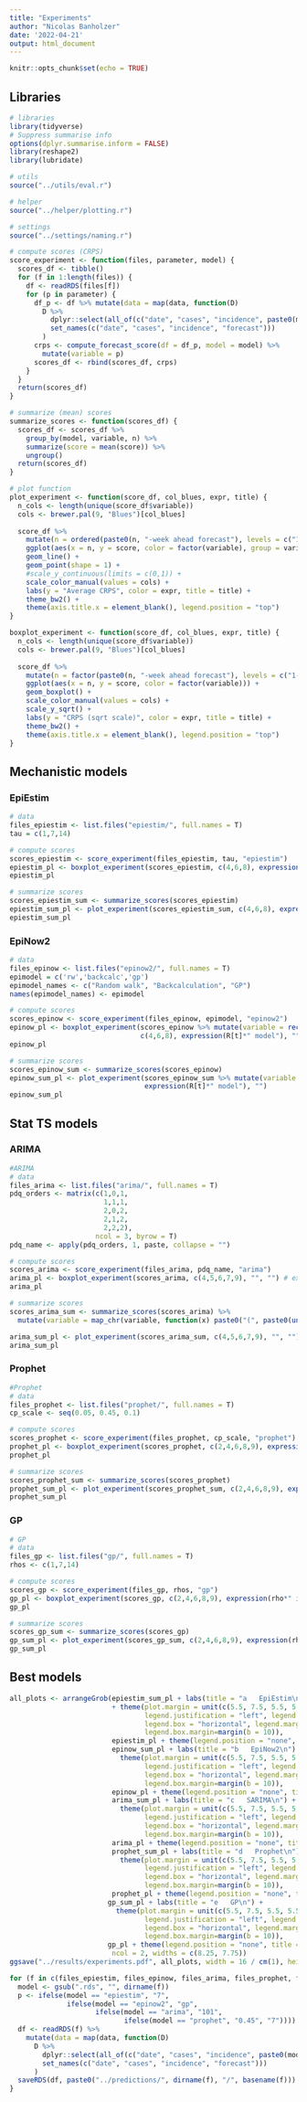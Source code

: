 ```yaml
---
title: "Experiments"
author: "Nicolas Banholzer"
date: '2022-04-21'
output: html_document
---
```


```r
knitr::opts_chunk$set(echo = TRUE)
```

## Libraries

```r
# libraries
library(tidyverse)
# Suppress summarise info
options(dplyr.summarise.inform = FALSE)
library(reshape2)
library(lubridate)

# utils
source("../utils/eval.r")

# helper
source("../helper/plotting.r")

# settings
source("../settings/naming.r")

# compute scores (CRPS)
score_experiment <- function(files, parameter, model) {
  scores_df <- tibble()
  for (f in 1:length(files)) {
    df <- readRDS(files[f])
    for (p in parameter) {
      df_p <- df %>% mutate(data = map(data, function(D) 
        D %>% 
          dplyr::select(all_of(c("date", "cases", "incidence", paste0(model, "-", p)))) %>%
          set_names(c("date", "cases", "incidence", "forecast")))
        )
      crps <- compute_forecast_score(df = df_p, model = model) %>%
        mutate(variable = p)
      scores_df <- rbind(scores_df, crps)
    }
  }
  return(scores_df)
}

# summarize (mean) scores 
summarize_scores <- function(scores_df) {
  scores_df <- scores_df %>%
    group_by(model, variable, n) %>%
    summarize(score = mean(score)) %>%
    ungroup()
  return(scores_df)
}

# plot function
plot_experiment <- function(score_df, col_blues, expr, title) {
  n_cols <- length(unique(score_df$variable))
  cols <- brewer.pal(9, "Blues")[col_blues]
    
  score_df %>%
    mutate(n = ordered(paste0(n, "-week ahead forecast"), levels = c("1-week ahead forecast", "2-week ahead forecast"))) %>%
    ggplot(aes(x = n, y = score, color = factor(variable), group = variable)) +
    geom_line() +
    geom_point(shape = 1) +
    #scale_y_continuous(limits = c(0,1)) +
    scale_color_manual(values = cols) +
    labs(y = "Average CRPS", color = expr, title = title) +
    theme_bw2() +
    theme(axis.title.x = element_blank(), legend.position = "top") 
}

boxplot_experiment <- function(score_df, col_blues, expr, title) {
  n_cols <- length(unique(score_df$variable))
  cols <- brewer.pal(9, "Blues")[col_blues]
    
  score_df %>%
    mutate(n = factor(paste0(n, "-week ahead forecast"), levels = c("1-week ahead forecast", "2-week ahead forecast"))) %>%
    ggplot(aes(x = n, y = score, color = factor(variable))) +
    geom_boxplot() +
    scale_color_manual(values = cols) +
    scale_y_sqrt() +
    labs(y = "CRPS (sqrt scale)", color = expr, title = title) +
    theme_bw2() +
    theme(axis.title.x = element_blank(), legend.position = "top") 
}
```

## Mechanistic models

### EpiEstim

```r
# data
files_epiestim <- list.files("epiestim/", full.names = T)
tau = c(1,7,14)

# compute scores
scores_epiestim <- score_experiment(files_epiestim, tau, "epiestim")
epiestim_pl <- boxplot_experiment(scores_epiestim, c(4,6,8), expression(tau), "")
epiestim_pl

# summarize scores
scores_epiestim_sum <- summarize_scores(scores_epiestim) 
epiestim_sum_pl <- plot_experiment(scores_epiestim_sum, c(4,6,8), expression(tau), "")
epiestim_sum_pl  
```


### EpiNow2

```r
# data
files_epinow <- list.files("epinow2/", full.names = T)
epimodel = c('rw','backcalc','gp')
epimodel_names <- c("Random walk", "Backcalculation", "GP")
names(epimodel_names) <- epimodel

# compute scores
scores_epinow <- score_experiment(files_epinow, epimodel, "epinow2")
epinow_pl <- boxplot_experiment(scores_epinow %>% mutate(variable = recode(variable, !!! epimodel_names)), 
                                c(4,6,8), expression(R[t]*" model"), "")
epinow_pl

# summarize scores
scores_epinow_sum <- summarize_scores(scores_epinow) 
epinow_sum_pl <- plot_experiment(scores_epinow_sum %>% mutate(variable = recode(variable, !!! epimodel_names)), c(4,6,8), 
                                 expression(R[t]*" model"), "")
epinow_sum_pl
```

## Stat TS models

### ARIMA

```r
#ARIMA
# data
files_arima <- list.files("arima/", full.names = T)
pdq_orders <- matrix(c(1,0,1,
                       1,1,1,
                       2,0,2,
                       2,1,2,
                       2,2,2),
                     ncol = 3, byrow = T)
pdq_name <- apply(pdq_orders, 1, paste, collapse = "")

# compute scores
scores_arima <- score_experiment(files_arima, pdq_name, "arima")
arima_pl <- boxplot_experiment(scores_arima, c(4,5,6,7,9), "", "") # expression("SARIMA(p,d,q)(0,1,0)"[7]*":")
arima_pl

# summarize scores
scores_arima_sum <- summarize_scores(scores_arima) %>%
  mutate(variable = map_chr(variable, function(x) paste0("(", paste0(unlist(strsplit(x, "*")), collapse = ","),  ")")))

arima_sum_pl <- plot_experiment(scores_arima_sum, c(4,5,6,7,9), "", "")
arima_sum_pl
```


### Prophet

```r
#Prophet
# data
files_prophet <- list.files("prophet/", full.names = T)
cp_scale <- seq(0.05, 0.45, 0.1)

# compute scores
scores_prophet <- score_experiment(files_prophet, cp_scale, "prophet")
prophet_pl <- boxplot_experiment(scores_prophet, c(2,4,6,8,9), expression(tau), "") 
prophet_pl

# summarize scores
scores_prophet_sum <- summarize_scores(scores_prophet)
prophet_sum_pl <- plot_experiment(scores_prophet_sum, c(2,4,6,8,9), expression(tau), "")
prophet_sum_pl
```


### GP

```r
# GP
# data
files_gp <- list.files("gp/", full.names = T)
rhos <- c(1,7,14)

# compute scores
scores_gp <- score_experiment(files_gp, rhos, "gp")
gp_pl <- boxplot_experiment(scores_gp, c(2,4,6,8,9), expression(rho*" in short-term kernel"), "")
gp_pl

# summarize scores
scores_gp_sum <- summarize_scores(scores_gp)
gp_sum_pl <- plot_experiment(scores_gp_sum, c(2,4,6,8,9), expression(rho*" in short-term kernel"), "")
gp_sum_pl
```


## Best models

```r
all_plots <- arrangeGrob(epiestim_sum_pl + labs(title = "a   EpiEstim\n") 
                         + theme(plot.margin = unit(c(5.5, 7.5, 5.5, 5.5), "points"), plot.title.position = "plot", legend.position = c(-.125,1.05),
                                 legend.justification = "left", legend.direction = "horizontal", 
                                 legend.box = "horizontal", legend.margin = margin(0), legend.key = element_blank(),
                                 legend.box.margin=margin(b = 10)), 
                         epiestim_pl + theme(legend.position = "none", title = element_blank()),
                         epinow_sum_pl + labs(title = "b   EpiNow2\n") + 
                           theme(plot.margin = unit(c(5.5, 7.5, 5.5, 5.5), "points"), plot.title.position = "plot", legend.position = c(-.125,1.05),
                                 legend.justification = "left", legend.direction = "horizontal", 
                                 legend.box = "horizontal", legend.margin = margin(0), legend.key = element_blank(),
                                 legend.box.margin=margin(b = 10)),
                         epinow_pl + theme(legend.position = "none", title = element_blank()),
                         arima_sum_pl + labs(title = "c   SARIMA\n") + 
                           theme(plot.margin = unit(c(5.5, 7.5, 5.5, 5.5), "points"), plot.title.position = "plot", legend.position = c(-.125,1.05),
                                 legend.justification = "left", legend.direction = "horizontal", legend.title = element_blank(),
                                 legend.box = "horizontal", legend.margin = margin(0), legend.key = element_blank(),
                                 legend.box.margin=margin(b = 10)), 
                         arima_pl + theme(legend.position = "none", title = element_blank()), 
                         prophet_sum_pl + labs(title = "d   Prophet\n") + 
                           theme(plot.margin = unit(c(5.5, 7.5, 5.5, 5.5), "points"), plot.title.position = "plot", legend.position = c(-.125,1.05),
                                 legend.justification = "left", legend.direction = "horizontal", 
                                 legend.box = "horizontal", legend.margin = margin(0), legend.key = element_blank(),
                                 legend.box.margin=margin(b = 10)), 
                         prophet_pl + theme(legend.position = "none", title = element_blank()), 
                        gp_sum_pl + labs(title = "e   GP\n") + 
                          theme(plot.margin = unit(c(5.5, 7.5, 5.5, 5.5), "points"), plot.title.position = "plot", legend.position = c(-.125,1.05),
                                 legend.justification = "left", legend.direction = "horizontal", 
                                 legend.box = "horizontal", legend.margin = margin(0), legend.key = element_blank(),
                                 legend.box.margin=margin(b = 10)), 
                        gp_pl + theme(legend.position = "none", title = element_blank()),
                         ncol = 2, widths = c(8.25, 7.75))
ggsave("../results/experiments.pdf", all_plots, width = 16 / cm(1), height = 21 / cm(1))
```

```r
for (f in c(files_epiestim, files_epinow, files_arima, files_prophet, files_gp)) {
  model <- gsub(".rds", "", dirname(f))
  p <- ifelse(model == "epiestim", "7",
              ifelse(model == "epinow2", "gp",
                     ifelse(model == "arima", "101",
                            ifelse(model == "prophet", "0.45", "7"))))
  df <- readRDS(f) %>% 
    mutate(data = map(data, function(D) 
      D %>% 
        dplyr::select(all_of(c("date", "cases", "incidence", paste0(model, "-", p)))) %>%
        set_names(c("date", "cases", "incidence", "forecast")))
      )
  saveRDS(df, paste0("../predictions/", dirname(f), "/", basename(f)))
}
```
